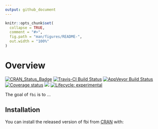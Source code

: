 ```yaml
---
output: github_document
---
```


<!-- README.md is generated from README.Rmd. Please edit that file -->

```r
knitr::opts_chunk$set(
  collapse = TRUE,
  comment = "#>",
  fig.path = "man/figures/README-",
  out.width = "100%"
)
```
# Overview

<!-- badges: start -->
[![CRAN_Status_Badge](https://www.r-pkg.org/badges/version/fbi)](https://cran.r-project.org/package=fbi.png)
[![Travis-CI Build Status](https://travis-ci.org/jacobkap/fbi.svg?branch=master)](https://travis-ci.org/jacobkap/fbi) 
[![AppVeyor Build Status](https://ci.appveyor.com/api/projects/status/github/jacobkap/fbi?branch=master&svg=true)](https://ci.appveyor.com/project/jacobkap/fbi) 
[![Coverage status](https://codecov.io/gh/jacobkap/fbi/branch/master/graph/badge.svg)](https://codecov.io/github/jacobkap/fbi?branch=master)
[![](http://cranlogs.r-pkg.org/badges/grand-total/fbi?color=blue)](https://cran.r-project.org/package=fbi)
[![Lifecycle: experimental](https://img.shields.io/badge/lifecycle-experimental-orange.svg)](https://www.tidyverse.org/lifecycle/#experimental)
<!-- badges: end -->

The goal of `fbi` is to ...

## Installation

You can install the released version of fbi from [CRAN](https://CRAN.R-project.org) with:
